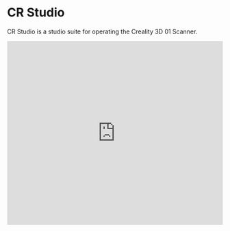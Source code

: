 
# CR Studio

CR Studio is a studio suite for operating the Creality 3D 01 Scanner.

<Bleed>
  <iframe
    width="100%"
    height="430"
    src="https://www.youtube.com/embed/m5Q8ezswitc"
    frameborder="0"
    allow="accelerometer; autoplay; clipboard-write; encrypted-media; gyroscope; picture-in-picture"
    allowfullscreen
  />
</Bleed>


<Callout type="warning" emoji="⚠️">
CR Studio uses the compute power of your computer to process scans. This means that the more powerful your computer, the faster the process will be and vice-versa. The app is only available on Windows and Mac computers.
</Callout>

Te Wāhi has a dedicated 3D scanner that can be used to scan anything from small objects to entire people. The CR Studio app is used to control the scanner and process all scans to create a 3D model.

The 3D01 scanner works best on small to medium sized objects. It is possible to use the electronic turntable in the space to slowly rotate the object as you are scanning. For anything like a human body, using an app such as [Polycam](https://poly.cam) is recommended instead.

***

**Supported filetypes** - All scans will export as either .OBJ (shows colours and materials of model), or .STL (no colours, but better compatibility for 3D printing)

**Minimum system requirements** - At least 4GB of RAM. At least 1GB of available hard-disk space. Intel HD or similar graphics card with at least 512 MB video memory

***

[Download for Windows](https://cdn.tewahi.me/CR+Studio_1.7.5.086.exe)

[Download for Mac](https://cdn.tewahi.me/CRStudio_2021.12.dmg)

[Calibration file (you need this when first setting your computer up)](https://cdn.tewahi.me/calib213592.txt)